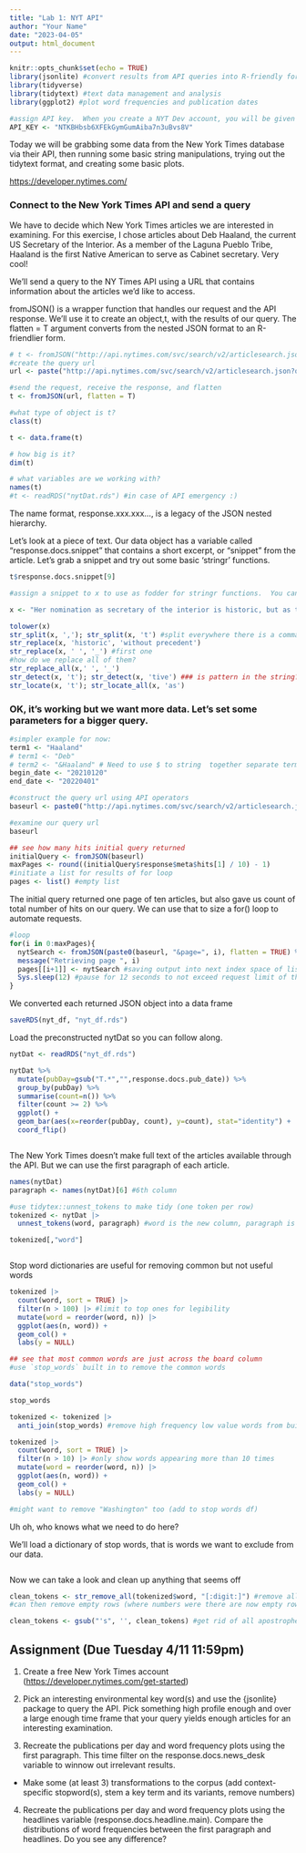 ```yaml
---
title: "Lab 1: NYT API"
author: "Your Name"
date: "2023-04-05"
output: html_document
---
```


```r
knitr::opts_chunk$set(echo = TRUE)
library(jsonlite) #convert results from API queries into R-friendly formats 
library(tidyverse)
library(tidytext) #text data management and analysis
library(ggplot2) #plot word frequencies and publication dates

#assign API key.  When you create a NYT Dev account, you will be given a key
API_KEY <- "NTKBHbsb6XFEkGymGumAiba7n3uBvs8V"
```

Today we will be grabbing some data from the New York Times database via their API, then running some basic string manipulations, trying out the tidytext format, and creating some basic plots.

<https://developer.nytimes.com/>

### Connect to the New York Times API and send a query

We have to decide which New York Times articles we are interested in examining. For this exercise, I chose articles about Deb Haaland, the current US Secretary of the Interior. As a member of the Laguna Pueblo Tribe, Haaland is the first Native American to serve as Cabinet secretary. Very cool!

We'll send a query to the NY Times API using a URL that contains information about the articles we'd like to access.

fromJSON() is a wrapper function that handles our request and the API response. We'll use it to create an object,t, with the results of our query. The flatten = T argument converts from the nested JSON format to an R-friendlier form.

```r

# t <- fromJSON("http://api.nytimes.com/svc/search/v2/articlesearch.json?q=haaland&api-key=",API_KEY,flatten = TRUE) 
#create the query url
url <- paste("http://api.nytimes.com/svc/search/v2/articlesearch.json?q=haaland&api-key=",API_KEY, sep ="")

#send the request, receive the response, and flatten
t <- fromJSON(url, flatten = T)
```

```r
#what type of object is t?
class(t) 

t <- data.frame(t)

# how big is it?
dim(t)

# what variables are we working with?
names(t)
#t <- readRDS("nytDat.rds") #in case of API emergency :)

```

The name format, response.xxx.xxx..., is a legacy of the JSON nested hierarchy.

Let's look at a piece of text. Our data object has a variable called "response.docs.snippet" that contains a short excerpt, or "snippet" from the article. Let's grab a snippet and try out some basic 'stringr' functions.

```r
t$response.docs.snippet[9]

#assign a snippet to x to use as fodder for stringr functions.  You can follow along using the sentence on the next line.

x <- "Her nomination as secretary of the interior is historic, but as the first Native cabinet member, she would have to strike a delicate balance." 

tolower(x)
str_split(x, ','); str_split(x, 't') #split everywhere there is a comma or a t
str_replace(x, 'historic', 'without precedent')
str_replace(x, ' ', '_') #first one
#how do we replace all of them?
str_replace_all(x,' ', '_')
str_detect(x, 't'); str_detect(x, 'tive') ### is pattern in the string? T/F
str_locate(x, 't'); str_locate_all(x, 'as')
```

### OK, it's working but we want more data. Let's set some parameters for a bigger query.

```r
#simpler example for now:
term1 <- "Haaland"
# term1 <- "Deb" 
# term2 <- "&Haaland" # Need to use $ to string  together separate terms
begin_date <- "20210120"
end_date <- "20220401"

#construct the query url using API operators
baseurl <- paste0("http://api.nytimes.com/svc/search/v2/articlesearch.json?q=",term1,"&begin_date=",begin_date,"&end_date=",end_date,"&facet_filter=true&api-key=","NTKBHbsb6XFEkGymGumAiba7n3uBvs8V", sep="")

#examine our query url
baseurl
```
```r

## see how many hits initial query returned
initialQuery <- fromJSON(baseurl)
maxPages <- round((initialQuery$response$meta$hits[1] / 10) - 1)
#initiate a list for results of for loop
pages <- list() #empty list


```

The initial query returned one page of ten articles, but also gave us count of total number of hits on our query. We can use that to size a for() loop to automate requests.

```r

#loop
for(i in 0:maxPages){
  nytSearch <- fromJSON(paste0(baseurl, "&page=", i), flatten = TRUE) %>% data.frame() 
  message("Retrieving page ", i)
  pages[[i+1]] <- nytSearch #saving output into next index space of list
  Sys.sleep(12) #pause for 12 seconds to not exceed request limit of the API
}
```

We converted each returned JSON object into a data frame

```r

saveRDS(nyt_df, "nyt_df.rds")
```

Load the preconstructed nytDat so you can follow along.

```r
nytDat <- readRDS("nyt_df.rds")

```

```r
nytDat %>%
  mutate(pubDay=gsub("T.*","",response.docs.pub_date)) %>%
  group_by(pubDay) %>%
  summarise(count=n()) %>%
  filter(count >= 2) %>%
  ggplot() +
  geom_bar(aes(x=reorder(pubDay, count), y=count), stat="identity") +
  coord_flip()
```

```r



```


The New York Times doesn't make full text of the articles available through the API. But we can use the first paragraph of each article.

```r

names(nytDat)
paragraph <- names(nytDat)[6] #6th column

#use tidytex::unnest_tokens to make tidy (one token per row)
tokenized <- nytDat |> 
  unnest_tokens(word, paragraph) #word is the new column, paragraph is the new source

tokenized[,"word"]



```

Stop word dictionaries are useful for removing common but not useful words

```r

tokenized |> 
  count(word, sort = TRUE) |> 
  filter(n > 100) |> #limit to top ones for legibility
  mutate(word = reorder(word, n)) |> 
  ggplot(aes(n, word)) +
  geom_col() +
  labs(y = NULL)

## see that most common words are just across the board column
#use `stop_words` built in to remove the common words

data("stop_words")

stop_words

tokenized <- tokenized |> 
  anti_join(stop_words) #remove high frequency low value words from built in stop word

tokenized |> 
  count(word, sort = TRUE) |> 
  filter(n > 10) |> #only show words appearing more than 10 times
  mutate(word = reorder(word, n)) |> 
  ggplot(aes(n, word)) +
  geom_col() +
  labs(y = NULL)

#might want to remove "Washington" too (add to stop words df)


```

Uh oh, who knows what we need to do here?

We'll load a dictionary of stop words, that is words we want to exclude from our data.

```r

```

Now we can take a look and clean up anything that seems off
```r

clean_tokens <- str_remove_all(tokenized$word, "[:digit:]") #remove all numbers with regex wildcard for all digits
#can then remove empty rows (where numbers were there are now empty rows)

clean_tokens <- gsub("'s", '', clean_tokens) #get rid of all apostrophe 's (replace with empty string)


```

## Assignment (Due Tuesday 4/11 11:59pm)

1.  Create a free New York Times account (<https://developer.nytimes.com/get-started>)

2.  Pick an interesting environmental key word(s) and use the {jsonlite} package to query the API. Pick something high profile enough and over a large enough time frame that your query yields enough articles for an interesting examination.

3.  Recreate the publications per day and word frequency plots using the first paragraph.  This time filter on the response.docs.news_desk variable to winnow out irrelevant results.

-   Make some (at least 3) transformations to the corpus (add context-specific stopword(s), stem a key term and its variants, remove numbers)

4.  Recreate the publications per day and word frequency plots using the headlines variable (response.docs.headline.main). Compare the distributions of word frequencies between the first paragraph and headlines. Do you see any difference?